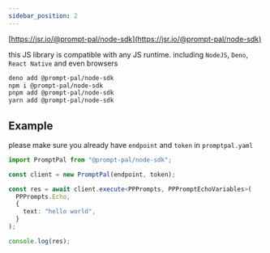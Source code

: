 ```yaml
---
sidebar_position: 2
---
```


[https://jsr.io/@prompt-pal/node-sdk](https://jsr.io/@prompt-pal/node-sdk)

this JS library is compatible with any JS runtime. including `NodeJS`, `Deno`, `React Native` and even browsers

```bash
deno add @prompt-pal/node-sdk
npm i @prompt-pal/node-sdk
pnpm add @prompt-pal/node-sdk
yarn add @prompt-pal/node-sdk
```

## Example

please make sure you already have `endpoint` and `token` in `promptpal.yaml`

```ts
import PromptPal from "@prompt-pal/node-sdk";

const client = new PromptPal(endpoint, token);

const res = await client.execute<PPPrompts, PPPromptEchoVariables>(
  PPPrompts.Echo,
  {
    text: "hello world",
  }
);

console.log(res);
```
